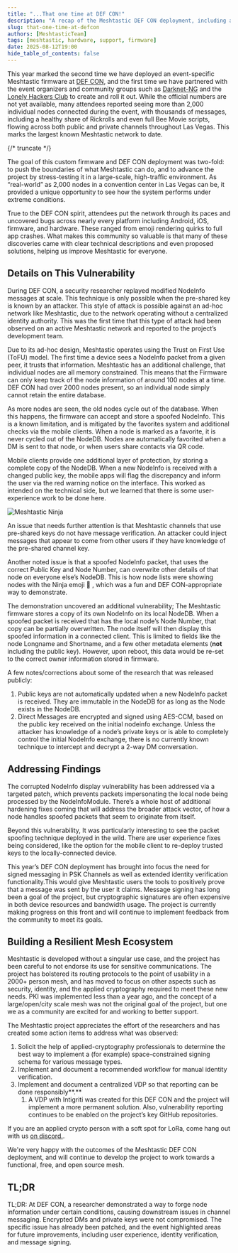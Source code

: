 ```yaml
---
title: "...That one time at DEF CON!"
description: "A recap of the Meshtastic DEF CON deployment, including a vulnerability demonstration and the project's response."
slug: that-one-time-at-defcon
authors: [MeshtasticTeam]
tags: [meshtastic, hardware, support, firmware]
date: 2025-08-12T19:00
hide_table_of_contents: false
---
```



This year marked the second time we have deployed an event-specific Meshtastic firmware at [DEF CON](https://defcon.org), and the first time we have partnered with the event organizers and community groups such as [Darknet-NG](https://darknet-ng.network) and the [Lonely Hackers Club](https://lonelyhackers.club) to create and roll it out. While the official numbers are not yet available, many attendees reported seeing more than 2,000 individual nodes connected during the event, with thousands of messages, including a healthy share of Rickrolls and even full Bee Movie scripts, flowing across both public and private channels throughout Las Vegas. This marks the largest known Meshtastic network to date.

{/* truncate */}

The goal of this custom firmware and DEF CON deployment was two-fold: to push the boundaries of what Meshtastic can do, and to advance the project by stress-testing it in a large-scale, high-traffic environment. As “real-world” as 2,000 nodes in a convention center in Las Vegas can be, it provided a unique opportunity to see how the system performs under extreme conditions.

True to the DEF CON spirit, attendees put the network through its paces and uncovered bugs across nearly every platform including Android, iOS, firmware, and hardware. These ranged from emoji rendering quirks to full app crashes. What makes this community so valuable is that many of these discoveries came with clear technical descriptions and even proposed solutions, helping us improve Meshtastic for everyone.

## Details on This Vulnerability

During DEF CON, a security researcher replayed modified NodeInfo messages at scale. This technique is only possible when the pre-shared key is known by an attacker. This style of attack is possible against an ad-hoc network like Meshtastic, due to the network operating without a centralized identity authority. This was the first time that this type of attack had been observed on an active Meshtastic network and reported to the project’s development team.

Due to its ad-hoc design, Meshtastic operates using the Trust on First Use (ToFU) model. The first time a device sees a NodeInfo packet from a given peer, it trusts that information. Meshtastic has an additional challenge, that individual nodes are all memory constrained. This means that the Firmware can only keep track of the node information of around 100 nodes at a time. DEF CON had over 2000 nodes present, so an individual node simply cannot retain the entire database.

As more nodes are seen, the old nodes cycle out of the database. When this happens, the firmware can accept and store a spoofed NodeInfo. This is a known limitation, and is mitigated by the favorites system and additional checks via the mobile clients. When a node is marked as a favorite, it is never cycled out of the NodeDB. Nodes are automatically favorited when a DM is sent to that node, or when users share contacts via QR code.

<ReactPlayer
  url="https://youtube.com/shorts/6EfMNJqs7Qs"
  title="Share Contact via QR Code in the Meshtastic iOS App"
  controls
  width="315px"
  height="560px"
/>

Mobile clients provide one additional layer of protection, by storing a complete copy of the NodeDB. When a new NodeInfo is received with a changed public key, the mobile apps will flag the discrepancy and inform the user via the red warning notice on the interface. This worked as intended on the technical side, but we learned that there is some user-experience work to be done here.

![Meshtastic Ninja](/img/blog/meshtastic_ninja.webp)

An issue that needs further attention is that Meshtastic channels that use pre-shared keys do not have message verification. An attacker could inject messages that appear to come from other users if they have knowledge of the pre-shared channel key.

Another noted issue is that a spoofed NodeInfo packet, that uses the correct Public Key and Node Number, can overwrite other details of that node on everyone else’s NodeDB. This is how node lists were showing nodes with the Ninja emoji **🥷** , which was a fun and DEF CON-appropriate way to demonstrate.

The demonstration uncovered an additional vulnerability; The Meshtastic firmware stores a copy of its own NodeInfo on its local NodeDB. When a spoofed packet is received that has the local node’s Node Number, that copy can be partially overwritten. The node itself will then display this spoofed information in a connected client. This is limited to fields like the node Longname and Shortname, and a few other metadata elements (**not** including the public key). However, upon reboot, this data would be re-set to the correct owner information stored in firmware.

A few notes/corrections about some of the research that was released publicly:

1. Public keys are not automatically updated when a new NodeInfo packet is received. They are immutable in the NodeDB for as long as the Node exists in the NodeDB.
2. Direct Messages are encrypted and signed using AES-CCM, based on the public key received on the initial nodeinfo exchange. Unless the attacker has knowledge of a node’s private keys or is able to completely control the initial NodeInfo exchange, there is no currently known technique to intercept and decrypt a 2-way DM conversation.

## Addressing Findings

The corrupted NodeInfo display vulnerability has been addressed via a targeted patch, which prevents packets impersonating the local node being processed by the NodeInfoModule. There’s a whole host of additional hardening fixes coming that will address the broader attack vector, of how a node handles spoofed packets that seem to originate from itself.

Beyond this vulnerability, It was particularly interesting to see the packet spoofing technique deployed in the wild. There are user experience fixes being considered, like the option for the mobile client to re-deploy trusted keys to the locally-connected device.

This year’s DEF CON deployment has brought into focus the need for signed messaging in PSK Channels as well as extended identity verification functionality.This would give Meshtastic users the tools to positively prove that a message was sent by the user it claims. Message signing has long been a goal of the project, but cryptographic signatures are often expensive in both device resources and bandwidth usage. The project is currently making progress on this front and will continue to implement feedback from the community to meet its goals.

## Building a Resilient Mesh Ecosystem

Meshtastic is developed without a singular use case, and the project has been careful to not endorse its use for sensitive communications. The project has bolstered its routing protocols to the point of usability in a 2000+ person mesh, and has moved to focus on other aspects such as security, identity, and the applied cryptography required to meet these new needs. PKI was implemented less than a year ago, and the concept of a large/open/city scale mesh was not the original goal of the project, but one we as a community are excited for and working to better support.

The Meshtastic project appreciates the effort of the researchers and has created some action items to address what was observed:

1. Solicit the help of applied-cryptography professionals to determine the best way to implement a (for example) space-constrained signing schema for various message types.
2. Implement and document a recommended workflow for manual identity verification.
3. Implement and document a centralized VDP so that reporting can be done responsibly**.**
   1. A VDP with Intigriti was created for this DEF CON and the project will implement a more permanent solution. Also, vulnerability reporting continues to be enabled on the project’s key GitHub repositories.

If you are an applied crypto person with a soft spot for LoRa, come hang out with us [on discord.](https://msh.to/discord).

We're very happy with the outcomes of the Meshtastic DEF CON deployment, and will continue to develop the project to work towards a functional, free, and open source mesh.

## TL;DR

TL;DR: At DEF CON, a researcher demonstrated a way to forge node information under certain conditions, causing downstream issues in channel messaging. Encrypted DMs and private keys were not compromised. The specific issue has already been patched, and the event highlighted areas for future improvements, including user experience, identity verification, and message signing.
